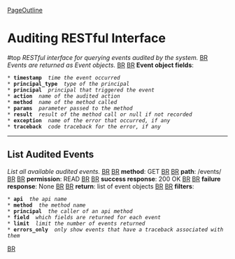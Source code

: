 [[PageOutline]]
= Auditing RESTful Interface = #top
''RESTful interface for querying events audited by the system.'' [[BR]]
''             Events are returned as Event objects.'' [[BR]]
[[BR]]
'''Event object fields''': 
 * '''timestamp''' <int> ''time the event occurred''
 * '''principal_type''' <str> ''type of the principal''
 * '''principal''' <str> ''principal that triggered the event''
 * '''action''' <str> ''name of the audited action''
 * '''method''' <str> ''name of the method called''
 * '''params''' <list of str> ''parameter passed to the method''
 * '''result''' <str> ''result of the method call or null if not recorded''
 * '''exception''' <str> ''name of the error that occurred, if any''
 * '''traceback''' <str> ''code traceback for the error, if any''

----

== List Audited Events ==
''List all available audited events.'' [[BR]]
[[BR]]
'''method''': GET [[BR]]
[[BR]]
'''path''': /events/ [[BR]]
[[BR]]
'''permission''': READ [[BR]]
[[BR]]
'''success response''': 200 OK [[BR]]
[[BR]]
'''failure response''': None [[BR]]
[[BR]]
'''return''': list of event objects [[BR]]
[[BR]]
'''filters''': 
 * '''api''' <str> ''the api name''
 * '''method''' <str> ''the method name''
 * '''principal''' <str> ''the caller of an api method''
 * '''field''' <str> ''which fields are returned for each event''
 * '''limit''' <int> ''limit the number of events returned''
 * '''errors_only''' <bool> ''only show events that have a traceback associated with them''
[[BR]]
